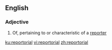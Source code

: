 ==English==

===Adjective===
{{en-adj}}

# Of, pertaining to or characteristic of a [[reporter]]

[[ku:reportorial]]
[[vi:reportorial]]
[[zh:reportorial]]